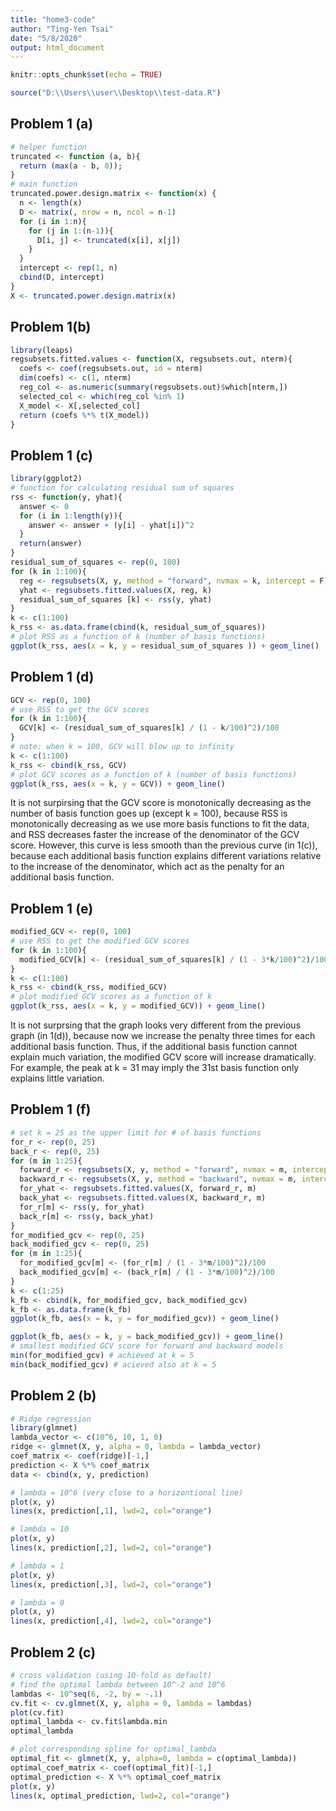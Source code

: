 ---
title: "home3-code"
author: "Ting-Yen Tsai"
date: "5/8/2020"
output: html_document
---

```{r setup, include=FALSE}
knitr::opts_chunk$set(echo = TRUE)
```

```{r prep}
source("D:\\Users\\user\\Desktop\\test-data.R")
```

## Problem 1 (a)

```{r 1a}
# helper function
truncated <- function (a, b){
  return (max(a - b, 0));
}
# main function
truncated.power.design.matrix <- function(x) {
  n <- length(x)
  D <- matrix(, nrow = n, ncol = n-1)
  for (i in 1:n){
    for (j in 1:(n-1)){
      D[i, j] <- truncated(x[i], x[j])
    }
  }
  intercept <- rep(1, n)
  cbind(D, intercept)
}
X <- truncated.power.design.matrix(x)

```


## Problem 1(b)
```{r 1b}
library(leaps)
regsubsets.fitted.values <- function(X, regsubsets.out, nterm){
  coefs <- coef(regsubsets.out, id = nterm)
  dim(coefs) <- c(1, nterm)
  reg_col <- as.numeric(summary(regsubsets.out)$which[nterm,])
  selected_col <- which(reg_col %in% 1)
  X_model <- X[,selected_col]
  return (coefs %*% t(X_model))
}
```

## Problem 1 (c)
```{r 1c}
library(ggplot2)
# function for calculating residual sum of squares
rss <- function(y, yhat){
  answer <- 0
  for (i in 1:length(y)){
    answer <- answer + (y[i] - yhat[i])^2
  }
  return(answer)
}
residual_sum_of_squares <- rep(0, 100)
for (k in 1:100){
  reg <- regsubsets(X, y, method = "forward", nvmax = k, intercept = F)
  yhat <- regsubsets.fitted.values(X, reg, k)
  residual_sum_of_squares [k] <- rss(y, yhat)
}
k <- c(1:100)
k_rss <- as.data.frame(cbind(k, residual_sum_of_squares))
# plot RSS as a function of k (number of basis functions)
ggplot(k_rss, aes(x = k, y = residual_sum_of_squares )) + geom_line()
```

## Problem 1 (d)
```{r 1d}
GCV <- rep(0, 100)
# use RSS to get the GCV scores
for (k in 1:100){
  GCV[k] <- (residual_sum_of_squares[k] / (1 - k/100)^2)/100
}
# note: when k = 100, GCV will blow up to infinity
k <- c(1:100)
k_rss <- cbind(k_rss, GCV)
# plot GCV scores as a function of k (number of basis functions)
ggplot(k_rss, aes(x = k, y = GCV)) + geom_line()
```

It is not surpirsing that the GCV score is monotonically decreasing as the number of basis function goes up (except k = 100), because RSS is monotonically decreasing as we use more basis functions to fit the data, and RSS decreases faster the increase of the denominator of the GCV score. However, this curve is less smooth than the previous curve (in 1(c)), because each additional basis function explains different variations relative to the increase of the denominator, which act as the penalty for an additional basis function.

## Problem 1 (e)
```{r 1e}
modified_GCV <- rep(0, 100)
# use RSS to get the modified GCV scores
for (k in 1:100){
  modified_GCV[k] <- (residual_sum_of_squares[k] / (1 - 3*k/100)^2)/100
}
k <- c(1:100)
k_rss <- cbind(k_rss, modified_GCV)
# plot modified GCV scores as a function of k
ggplot(k_rss, aes(x = k, y = modified_GCV)) + geom_line()
```

It is not surprsing that the graph looks very different from the previous graph (in 1(d)), because now we increase the penalty three times for each additional basis function. Thus, if the additional basis function cannot explain much variation, the modified GCV score will increase dramatically. For example, the peak at k = 31 may imply the 31st basis function only explains little variation.

## Problem 1 (f)
```{r 1f}
# set k = 25 as the upper limit for # of basis functions
for_r <- rep(0, 25)
back_r <- rep(0, 25)
for (m in 1:25){
  forward_r <- regsubsets(X, y, method = "forward", nvmax = m, intercept = F)
  backward_r <- regsubsets(X, y, method = "backward", nvmax = m, intercept = F)
  for_yhat <- regsubsets.fitted.values(X, forward_r, m)
  back_yhat <- regsubsets.fitted.values(X, backward_r, m)
  for_r[m] <- rss(y, for_yhat)
  back_r[m] <- rss(y, back_yhat)
}
for_modified_gcv <- rep(0, 25)
back_modified_gcv <- rep(0, 25)
for (m in 1:25){
  for_modified_gcv[m] <- (for_r[m] / (1 - 3*m/100)^2)/100
  back_modified_gcv[m] <- (back_r[m] / (1 - 3*m/100)^2)/100
}
k <- c(1:25)
k_fb <- cbind(k, for_modified_gcv, back_modified_gcv)
k_fb <- as.data.frame(k_fb)
ggplot(k_fb, aes(x = k, y = for_modified_gcv)) + geom_line()
```

\newpage

```{r 1f more}
ggplot(k_fb, aes(x = k, y = back_modified_gcv)) + geom_line()
# smallest modified GCV score for forward and backward models
min(for_modified_gcv) # achieved at k = 5
min(back_modified_gcv) # acieved also at k = 5
```

\newpage

## Problem 2 (b)
```{r 2b}
# Ridge regression
library(glmnet)
lambda_vector <- c(10^6, 10, 1, 0)
ridge <- glmnet(X, y, alpha = 0, lambda = lambda_vector)
coef_matrix <- coef(ridge)[-1,]
prediction <- X %*% coef_matrix
data <- cbind(x, y, prediction)
```

```{r}
# lambda = 10^6 (very close to a horizontional line)
plot(x, y)
lines(x, prediction[,1], lwd=2, col="orange")
```

\newpage

```{r}
# lambda = 10
plot(x, y)
lines(x, prediction[,2], lwd=2, col="orange")
```

\newpage

```{r}
# lambda = 1
plot(x, y)
lines(x, prediction[,3], lwd=2, col="orange")
```

\newpage

```{r}
# lambda = 0
plot(x, y)
lines(x, prediction[,4], lwd=2, col="orange")
```

\newpage


## Problem 2 (c)
```{r 2c}
# cross validation (using 10-fold as default)
# find the optimal lambda between 10^-2 and 10^6
lambdas <- 10^seq(6, -2, by = -.1)
cv.fit <- cv.glmnet(X, y, alpha = 0, lambda = lambdas)
plot(cv.fit)
optimal_lambda <- cv.fit$lambda.min
optimal_lambda
```

\newpage

```{r}
# plot corresponding spline for optimal_lambda
optimal_fit <- glmnet(X, y, alpha=0, lambda = c(optimal_lambda))
optimal_coef_matrix <- coef(optimal_fit)[-1,]
optimal_prediction <- X %*% optimal_coef_matrix
plot(x, y)
lines(x, optimal_prediction, lwd=2, col="orange")
```

